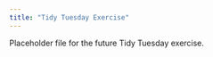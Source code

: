 ---
title: "Tidy Tuesday Exercise"
---

Placeholder file for the future Tidy Tuesday exercise.
